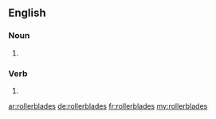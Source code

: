 ==English==

===Noun===
{{head|en|plural}}

# {{plural of|rollerblade|lang=en}}

===Verb===
{{head|en}}

# {{en-third-person singular of|rollerblade}}

[[ar:rollerblades]]
[[de:rollerblades]]
[[fr:rollerblades]]
[[my:rollerblades]]